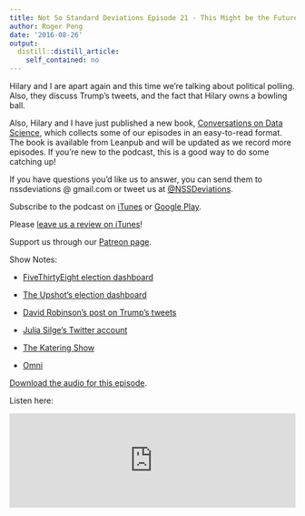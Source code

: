 ```yaml
---
title: Not So Standard Deviations Episode 21 - This Might be the Future!
author: Roger Peng
date: '2016-08-26'
output:
  distill::distill_article:
    self_contained: no
---
```



Hilary and I are apart again and this time we're talking about political polling. Also, they discuss Trump’s tweets, and the fact that Hilary owns a bowling ball.

Also, Hilary and I have just published a new book, [Conversations on Data Science](https://leanpub.com/conversationsondatascience?utm_source=SimplyStats&utm_campaign=NSSD&utm_medium=BlogPost), which collects some of our episodes in an easy-to-read format. The book is available from Leanpub and will be updated as we record more episodes. If you're new to the podcast, this is a good way to do some catching up!

If you have questions you’d like us to answer, you can send them to
nssdeviations @ gmail.com or tweet us at [@NSSDeviations](https://twitter.com/nssdeviations).

Subscribe to the podcast on [iTunes](https://itunes.apple.com/us/podcast/not-so-standard-deviations/id1040614570) or  [Google Play](https://play.google.com/music/listen?u=0#/ps/Izfnbx6tlruojkfrvhjfdj3nmna).

Please [leave us a review on iTunes](https://itunes.apple.com/us/podcast/not-so-standard-deviations/id1040614570)!

Support us through our [Patreon page](https://www.patreon.com/NSSDeviations?ty=h).

Show Notes:

* [FiveThirtyEight election dashboard](http://projects.fivethirtyeight.com/2016-election-forecast/)

* [The Upshot’s election dashboard](http://www.nytimes.com/interactive/2016/upshot/presidential-polls-forecast.html)

* [David Robinson’s post on Trump’s tweets](http://varianceexplained.org/r/trump-tweets/)

* [Julia Silge’s Twitter account](https://twitter.com/juliasilge)

* [The Katering Show](http://thekateringshow.com)

* [Omni](https://www.beomni.com)



[Download the audio for this episode](https://soundcloud.com/nssd-podcast/episode-21-this-might-be-the-future).

Listen here:

<iframe width="100%" height="166" scrolling="no" frameborder="no" src="https://w.soundcloud.com/player/?url=https%3A//api.soundcloud.com/tracks/279922412&amp;color=ff5500&amp;auto_play=false&amp;hide_related=false&amp;show_comments=true&amp;show_user=true&amp;show_reposts=false"></iframe>
